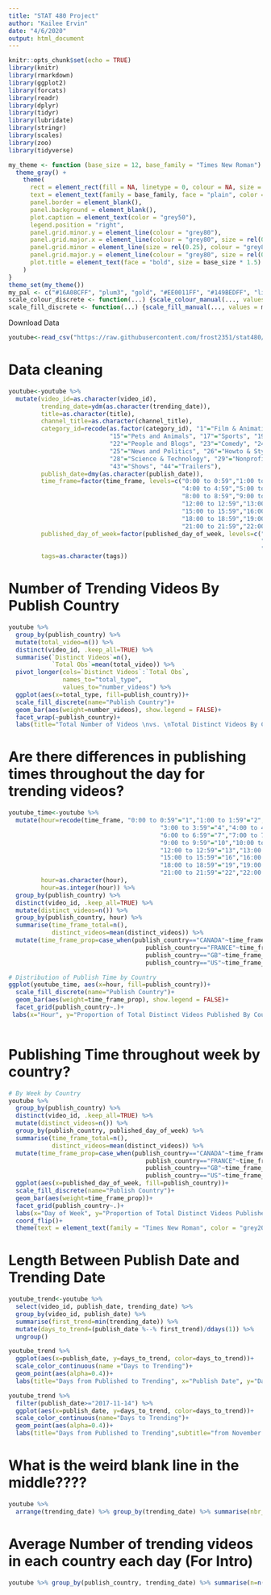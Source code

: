 ```yaml
---
title: "STAT 480 Project"
author: "Kailee Ervin"
date: "4/6/2020"
output: html_document
---
```


```r
knitr::opts_chunk$set(echo = TRUE)
library(knitr)
library(rmarkdown)
library(ggplot2)
library(forcats)
library(readr)
library(dplyr)
library(tidyr)
library(lubridate)
library(stringr)
library(scales)
library(zoo)
library(tidyverse)

my_theme <- function (base_size = 12, base_family = "Times New Roman") {
  theme_gray() +
    theme(
      rect = element_rect(fill = NA, linetype = 0, colour = NA, size = base_size/22),
      text = element_text(family = base_family, face = "plain", color = "black", size = base_size, hjust = 0.5, vjust = 0.5, angle = 0, lineheight = 0.9, margin = margin(), debug = FALSE),
      panel.border = element_blank(),
      panel.background = element_blank(),
      plot.caption = element_text(color = "grey50"),
      legend.position = "right",
      panel.grid.minor.y = element_line(colour = "grey80"),
      panel.grid.major.x = element_line(colour = "grey80", size = rel(0.25)),
      panel.grid.minor = element_line(size = rel(0.25), colour = "grey80", linetype = "dotted"),
      panel.grid.major.y = element_line(colour = "grey80", size = rel(0.3)),
      plot.title = element_text(face = "bold", size = base_size * 1.5)
    )
}
theme_set(my_theme())
my_pal <- c("#16A08CFF", "plum3", "gold", "#EE0011FF", "#149BEDFF", "lightpink", "lightsalmon", "#A1C720FF", "#FA6B09FF", "paleturquoise", "seagreen", "palevioletred4", "lightpink", "navajowhite2", "lightblue3", "deepskyblue", "coral", "aquamarine")
scale_colour_discrete <- function(...) {scale_colour_manual(..., values = my_pal)}
scale_fill_discrete <- function(...) {scale_fill_manual(..., values = my_pal)}
```

Download Data
```r
youtube<-read_csv("https://raw.githubusercontent.com/frost2351/stat480/master/youtube.csv?token=AO7D46QTNVIF4KNJJZT2RUK6UDEE2")
```


# Data cleaning
```r
youtube<-youtube %>% 
  mutate(video_id=as.character(video_id),
         trending_date=ydm(as.character(trending_date)),
         title=as.character(title),
         channel_title=as.character(channel_title),
         category_id=recode(as.factor(category_id), "1"="Film & Animation", "2"="Autos & Vehicles", "10"="Music",
                            "15"="Pets and Animals", "17"="Sports", "19"="Travel & Events", "20"="Gaming",
                            "22"="People and Blogs", "23"="Comedy", "24"="Entertainment", 
                            "25"="News and Politics", "26"="Howto & Style", "27"="Education", 
                            "28"="Science & Technology", "29"="Nonprofits & Activism", "30"="Movies",
                            "43"="Shows", "44"="Trailers"),
         publish_date=dmy(as.character(publish_date)),
         time_frame=factor(time_frame, levels=c("0:00 to 0:59","1:00 to 1:59","2:00 to 2:59","3:00 to 3:59",
                                                "4:00 to 4:59","5:00 to 5:59","6:00 to 6:59","7:00 to 7:59",
                                                "8:00 to 8:59","9:00 to 9:59","10:00 to 10:59","11:00 to 11:59",
                                                "12:00 to 12:59","13:00 to 13:59","14:00 to 14:59",
                                                "15:00 to 15:59","16:00 to 16:59","17:00 to 17:59",
                                                "18:00 to 18:59","19:00 to 19:59","20:00 to 20:59",
                                                "21:00 to 21:59","22:00 to 22:59","23:00 to 23:59")),
         published_day_of_week=factor(published_day_of_week, levels=c("Monday", "Tuesday", "Wednesday",
                                                                      "Thursday", "Friday", "Saturday",
                                                                      "Sunday")),
         tags=as.character(tags))
```

# Number of Trending Videos By Publish Country
```r
youtube %>% 
  group_by(publish_country) %>% 
  mutate(total_video=n()) %>% 
  distinct(video_id, .keep_all=TRUE) %>% 
  summarise(`Distinct Videos`=n(),
            `Total Obs`=mean(total_video)) %>% 
  pivot_longer(cols=`Distinct Videos`:`Total Obs`,
               names_to="total_type",
               values_to="number_videos") %>% 
  ggplot(aes(x=total_type, fill=publish_country))+
  scale_fill_discrete(name="Publish Country")+
  geom_bar(aes(weight=number_videos), show.legend = FALSE)+
  facet_wrap(~publish_country)+
  labs(title="Total Number of Videos \nvs. \nTotal Distinct Videos By Country", y="Number of Videos", x="Type of Total")
```


# Are there differences in publishing times throughout the day for trending videos?
```r
youtube_time<-youtube %>% 
  mutate(hour=recode(time_frame, "0:00 to 0:59"="1","1:00 to 1:59"="2","2:00 to 2:59"="3",
                                          "3:00 to 3:59"="4","4:00 to 4:59"="5","5:00 to 5:59"="6",
                                          "6:00 to 6:59"="7","7:00 to 7:59"="8","8:00 to 8:59"="9",
                                          "9:00 to 9:59"="10","10:00 to 10:59"="11","11:00 to 11:59"="12",
                                          "12:00 to 12:59"="13","13:00 to 13:59"="14","14:00 to 14:59"="15",
                                          "15:00 to 15:59"="16","16:00 to 16:59"="17","17:00 to 17:59"="18",
                                          "18:00 to 18:59"="19","19:00 to 19:59"="20","20:00 to 20:59"="21",
                                          "21:00 to 21:59"="22","22:00 to 22:59"="23","23:00 to 23:59"="24"),
         hour=as.character(hour),
         hour=as.integer(hour)) %>% 
  group_by(publish_country) %>% 
  distinct(video_id, .keep_all=TRUE) %>% 
  mutate(distinct_videos=n()) %>% 
  group_by(publish_country, hour) %>% 
  summarise(time_frame_total=n(),
            distinct_videos=mean(distinct_videos)) %>% 
  mutate(time_frame_prop=case_when(publish_country=="CANADA"~time_frame_total/distinct_videos,
                                      publish_country=="FRANCE"~time_frame_total/distinct_videos,
                                      publish_country=="GB"~time_frame_total/distinct_videos,
                                      publish_country=="US"~time_frame_total/distinct_videos))

# Distribution of Publish Time by Country
ggplot(youtube_time, aes(x=hour, fill=publish_country))+
  scale_fill_discrete(name="Publish Country")+
  geom_bar(aes(weight=time_frame_prop), show.legend = FALSE)+
  facet_grid(publish_country~.)+
 labs(x="Hour", y="Proportion of Total Distinct Videos Published By Country", title="Distribution of Times \nWhen Trending Videos are Published")
  
```

# Publishing Time throughout week by country?
```r
# By Week by Country
youtube %>% 
  group_by(publish_country) %>% 
  distinct(video_id, .keep_all=TRUE) %>% 
  mutate(distinct_videos=n()) %>% 
  group_by(publish_country, published_day_of_week) %>% 
  summarise(time_frame_total=n(),
            distinct_videos=mean(distinct_videos)) %>% 
  mutate(time_frame_prop=case_when(publish_country=="CANADA"~time_frame_total/distinct_videos,
                                      publish_country=="FRANCE"~time_frame_total/distinct_videos,
                                      publish_country=="GB"~time_frame_total/distinct_videos,
                                      publish_country=="US"~time_frame_total/distinct_videos)) %>% 
  ggplot(aes(x=published_day_of_week, fill=publish_country))+
  scale_fill_discrete(name="Publish Country")+
  geom_bar(aes(weight=time_frame_prop))+
  facet_grid(publish_country~.)+
  labs(x="Day of Week", y="Proportion of Total Distinct Videos Published By Country", title="Days of Week When Trending Videos Published", subtitle="by Country")+
  coord_flip()+
  theme(text = element_text(family = "Times New Roman", color = "grey20"))

```


# Length Between Publish Date and Trending Date
```r
youtube_trend<-youtube %>% 
  select(video_id, publish_date, trending_date) %>% 
  group_by(video_id, publish_date) %>% 
  summarise(first_trend=min(trending_date)) %>% 
  mutate(days_to_trend=(publish_date %--% first_trend)/ddays(1)) %>% 
  ungroup()

youtube_trend %>% 
  ggplot(aes(x=publish_date, y=days_to_trend, color=days_to_trend))+
  scale_color_continuous(name ="Days to Trending")+
  geom_point(aes(alpha=0.4))+
  labs(title="Days from Published to Trending", x="Publish Date", y="Days to Trending")
```

```r
youtube_trend %>% 
  filter(publish_date>="2017-11-14") %>% 
  ggplot(aes(x=publish_date, y=days_to_trend, color=days_to_trend))+
  scale_color_continuous(name="Days to Trending")+
  geom_point(aes(alpha=0.4))+
  labs(title="Days from Published to Trending",subtitle="from November 14, 2017 to June 14, 2018", x="Publish Date", y="Days to Trending")
```


# What is the weird blank line in the middle????
```r
youtube %>% 
  arrange(trending_date) %>% group_by(trending_date) %>% summarise(nbr_trending_videos=n()) %>% filter(trending_date>="2018-04-01", trending_date<="2018-04-30") %>% slice(1:10)
```

# Average Number of trending videos in each country each day (For Intro)
```r
youtube %>% group_by(publish_country, trending_date) %>% summarise(n=n()) %>% group_by(publish_country) %>% summarise(mean_videos=mean(n))
```

